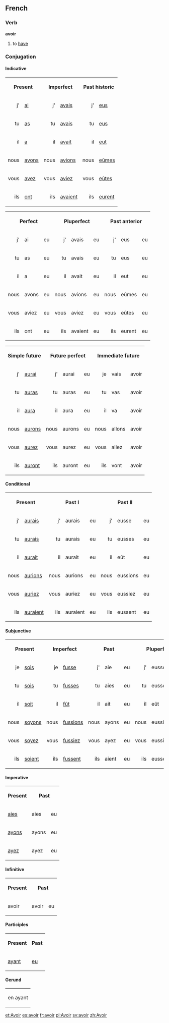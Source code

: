 ==French==
===Verb===

'''avoir'''

# to [[have]]

===Conjugation===
====Indicative====
<table>
<tr><th colspan=2>Present</th><th colspan=2>Imperfect</th><th colspan=2>Past historic</th></tr>
<tr><td align="right">j'</td><td>[[ai]]</td><td align="right">j'</td><td>[[avais]]</td><td align="right">j'</td><td>[[eus]]</td></tr>
<tr><td align="right">tu</td><td>[[as]]</td><td align="right">tu</td><td>[[avais]]</td><td align="right">tu</td><td>[[eus]]</td></tr>
<tr><td align="right">il</td><td>[[a]]</td><td align="right">il</td><td>[[avait]]</td><td align="right">il</td><td>[[eut]]</td></tr>
<tr><td align="right">nous</td><td>[[avons]]</td><td align="right">nous</td><td>[[avions]]</td><td align="right">nous</td><td>[[eûmes]]</td></tr>
<tr><td align="right">vous</td><td>[[avez]]</td><td align="right">vous</td><td>[[aviez]]</td><td align="right">vous</td><td>[[eûtes]]</td></tr>
<tr><td align="right">ils</td><td>[[ont]]</td><td align="right">ils</td><td>[[avaient]]</td><td align="right">ils</td><td>[[eurent]]</td></tr>
</table>

<table>
<tr><th colspan=3>Perfect</th><th colspan=3>Pluperfect</th><th colspan=3>Past anterior</th><tr>
<td align="right">j'</td><td>ai</td><td>eu</td><td align="right">j'</td><td>avais</td><td>eu</td><td align="right">j'</td><td>eus</td><td>eu</td></tr><tr> 
<td align="right">tu</td><td>as</td><td>eu</td><td align="right">tu</td><td>avais</td><td>eu</td><td align="right">tu</td><td>eus</td><td>eu</td></tr><tr><td align="right">il</td><td>a</td><td>eu</td><td align="right">il</td><td>avait</td><td>eu</td><td align="right">il</td><td>eut</td><td>eu</td></tr><tr>
<td align="right">nous</td><td>avons</td><td>eu</td><td align="right">nous</td><td>avions</td><td>eu</td><td align="right">nous</td><td>eûmes</td><td>eu</td></tr><tr><td align="right">vous</td><td>aviez</td><td>eu</td><td align="right">vous</td><td>aviez</td><td>eu</td><td align="right">vous</td><td>eûtes</td><td>eu</td></tr><tr><td align="right">ils</td><td>ont</td><td>eu</td><td align="right">ils</td><td>avaient</td><td>eu</td><td align="right">ils</td><td>eurent</td><td>eu</td>
</table>

<table>
<tr><th colspan=2>Simple future</th><th colspan=3>Future perfect</th><th colspan=3>Immediate future</th></tr>
<td align="right">j'</td><td>[[aurai]]</td><td align="right">j'</td><td>aurai</td><td>eu</td><td align="right">je</td><td>vais</td><td>avoir</td></tr><tr>
<td align="right">tu</td><td>[[auras]]</td><td align="right">tu</td><td>auras</td><td>eu</td><td align="right">tu</td><td>vas</td><td>avoir</td></tr><tr>
<td align="right">il</td><td>[[aura]]</td><td align="right">il</td><td>aura</td><td>eu</td><td align="right">il</td><td>va</td><td>avoir</td></tr><tr>
<td align="right">nous</td><td>[[aurons]]</td><td align="right">nous</td><td>aurons</td><td>eu</td><td align="right">nous</td><td>allons</td><td>avoir</td></tr><tr>
<td align="right">vous</td><td>[[aurez]]</td><td align="right">vous</td><td>aurez</td><td>eu</td><td align="right">vous</td><td>allez</td><td>avoir</td></tr><tr>
<td align="right">ils</td><td>[[auront]]</td><td align="right">ils</td><td>auront</td><td>eu</td><td align="right">ils</td><td>vont</td><td>avoir</td>
</table>

====Conditional====
<table>
<tr><th colspan=2>Present</th><th colspan=3>Past I</th><th colspan=3>Past II</th></tr>
<tr><td align="right">j'</td><td>[[aurais]]</td><td align="right">j'</td><td>aurais</td><td>eu</td><td align="right">j'</td><td>eusse</td><td>eu</td></tr>
<tr><td align="right">tu</td><td>[[aurais]]</td><td align="right">tu</td><td>aurais</td><td>eu</td><td align="right">tu</td><td>eusses</td><td>eu</td></tr>
<tr><td align="right">il</td><td>[[aurait]]</td><td align="right">il</td><td>aurait</td><td>eu</td><td align="right">il</td><td>eût</td><td>eu</td></tr>
<tr><td align="right">nous</td><td>[[aurions]]</td><td align="right">nous</td><td>aurions</td><td>eu</td><td align="right">nous</td><td>eussions</td><td>eu</td></tr>
<tr><td align="right">vous</td><td>[[auriez]]</td><td align="right">vous</td><td>auriez</td><td>eu</td><td align="right">vous</td><td>eussiez</td><td>eu</td></tr>
<tr><td align="right">ils</td><td>[[auraient]]</td><td align="right">ils</td><td>auraient</td><td>eu</td><td align="right">ils</td><td>eussent</td><td>eu</td></tr>
</table>
====Subjunctive====
<table>
<tr><th colspan=2>Present</th><th colspan=2>Imperfect</th><th colspan=3>Past</th><th colspan=3>Pluperfect</th></tr>
<tr><td align="right">je</td><td>[[sois]]</td><td align="right">je</td><td>[[fusse]]</td><td align="right">j'</td><td>aie</td><td>eu</td><td align="right">j'</td><td>eusse</td><td>eu</td></tr>
<tr><td align="right">tu</td><td>[[sois]]</td><td align="right">tu</td><td>[[fusses]]</td><td align="right">tu</td><td>aies</td><td>eu</td><td align="right">tu</td><td>eusses</td><td>eu</td></tr>
<tr><td align="right">il</td><td>[[soit]]</td><td align="right">il</td><td>[[fût]]</td><td align="right">il</td><td>ait</td><td>eu</td><td align="right">il</td><td>eût</td><td>eu</td></tr>
<tr><td align="right">nous</td><td>[[soyons]]</td><td align="right">nous</td><td>[[fussions]]</td><td align="right">nous</td><td>ayons</td><td>eu</td><td align="right">nous</td><td>eussions</td><td>eu</td></tr>
<tr><td align="right">vous</td><td>[[soyez]]</td><td align="right">vous</td><td>[[fussiez]]</td><td align="right">vous</td><td>ayez</td><td>eu</td><td align="right">vous</td><td>eussiez</td><td>eu</td></tr>
<tr><td align="right">ils</td><td>[[soient]]</td><td align="right">ils</td><td>[[fussent]]</td><td align="right">ils</td><td>aient</td><td>eu</td><td align="right">ils</td><td>eussent</td><td>eu</td></tr>
</table>
====Imperative====
<table>
<tr><th>Present</th><th colspan=2>Past</th></tr>
<tr><td>[[aies]]</td><td>aies</td><td>eu</td></tr>
<tr><td>[[ayons]]</td><td>ayons</td><td>eu</td></tr>
<tr><td>[[ayez]]</td><td>ayez</td><td>eu</td></tr>
</table>
====Infinitive====
<table>
<tr><th>Present</th><th colspan=2>Past</th></tr>
<tr><td>avoir</td><td>avoir</td><td>eu</td></tr>
</table>
====Participles====
<table>
<tr><th>Present</th><th>Past</th></tr>
<tr><td>[[ayant]]</td><td>[[eu]]</td></tr>
</table>
====Gerund====
<table>
<tr><td>en ayant</td></tr>
</table>

[[et:Avoir]]
[[es:avoir]]
[[fr:avoir]]
[[pl:Avoir]]
[[sv:avoir]]
[[zh:Avoir]]